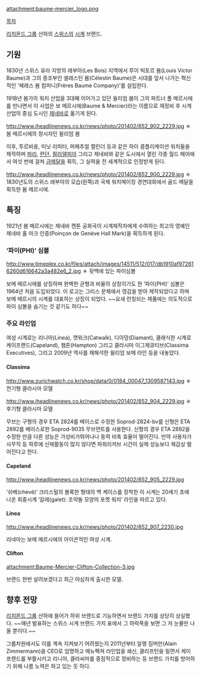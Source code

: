 attachment:baume-mercier_logo.png

[[목차]]

[[리치몬드 그룹]] 산하의 [[스위스]]의 [[시계]] 브랜드.

== 기원 ==
1830년 스위스 유라 지방의 레부아(Les Bois) 지역에서 루이 빅토르 봄(Louis Victor Baume)과 그의 증조부인 셀레스틴 봄(Célestin Baume)은 시대를 앞서 나가는 혁신적인 '페레스 봄 컴퍼니(Frères Baume Company)'를 설립한다.

1918년 봄가의 워치 산업을 3대째 이어가고 있던 윌리엄 봄이 그의 파트너 폴 메르시에를 만나면서 이 사업은 보 메르시에(Baume & Mercier)라는 이름으로 재정비 후 시계 산업의 중심 도시인 [[제네바]]로 옮기게 된다.

http://www.iheadlinenews.co.kr/news/photo/201402/852_902_2229.jpg
＊ 봄 메르시에의 창시자인 윌리엄 봄

이후, 투르비옹, 미닛 리피터, 퍼페추얼 캘린더 등과 같은 하이 콤플리케이션 워치들을 제작하며 [[파리]], [[런던]], [[필라델피아]] 그리고 제네바와 같은 도시에서 열린 각종 월드 페어에서 여섯 번에 걸쳐 [[금메달]]을 획득, 그 실력을 전 세계적으로 인정받게 된다. 

http://www.iheadlinenews.co.kr/news/photo/201402/852_900_2229.jpg
＊ 1830년도의 스위스 레부아의 모습(왼쪽)과 국제 워치메이킹 경연대회에서 골드 메달을 획득한 봄 메르시에.

== 특징 ==
1921년 봄 메르시에는 제네바 켄톤 공화국이 시계제작자에게 수여하는 최고의 영예인 제네바 홀 마크 인증(Poinçon de Genève Hall Mark)을 획득하게 된다. 

=== ‘파이(PHI)’ 심볼 ===
http://www.timeplex.co.kr/files/attach/images/14511/512/017/db1910af972616260d616642a3a482e6_2.jpg
＊ 뒷백에 있는 파이심볼

보메 메르시에를 상징하며 완벽한 균형과 비율의 상징이기도 한 ‘파이(PHI)’ 심볼은 1964년 처음 도입되었다. 이 로고는 그리스 문체에서 영감을 받아 제작되었다고 하며 보메 메르시의 시계를 대표하는 상징이 되었다. ~~요새 런칭되는 제품에는 의도적으로 파이 심볼을 숨기는 것 같기도 하다~~

=== 주요 라인업 ===
여성 시계로는 리니아(Linea), 캣워크(Catwalk), 디아망(Diamant), 클래식한 시계로 케이프랜드(Capeland), 햄튼(Hampton) 그리고 클라시마 이그제큐티브(Classima Executives), 그리고 2009년 역사를 재해석한 윌리엄 보메 라인 등을 내놓았다.

==== Classima ====
http://www.zurichwatch.co.kr/shop/data/0/0184_00047_1309587143.jpg
＊전기형 클라시마 모델

http://www.iheadlinenews.co.kr/news/photo/201402/852_904_2229.jpg
＊후기형 클라시마 모델

무브는 구형의 경우 ETA 2824를 베이스로 수정한 Soprod-2824-bv를 신형은 ETA 2892를 베이스로한 Soprod-9035 무브먼트를 사용한다. 신형의 경우 ETA 2892을 수정한 만큼 다른 성능은 가성비가뛰어나나 동력 비축 효율이 떨어진다. 만약 사용자가 사무직 등 하루에 신체활동이 많지 않다면 파워리저브 시간이 실제 성능보다 체감상 떨어진다고 한다.

==== Capeland ====
http://www.iheadlinenews.co.kr/news/photo/201402/852_905_2229.jpg

‘쉬베(chevé)’ 크리스털의 볼록한 형태의 백 케이스를 장착한 이 시계는 20세기 초에 나온 회중시계 ‘갈레(galet): 조약돌 모양의 포켓 워치’ 라인을 따르고 있다.


==== Linea ====
http://www.iheadlinenews.co.kr/news/photo/201402/852_907_2230.jpg

리네아는 보메 메르시에의 아이콘적인 여성 시계.

==== Clifton ====
attachment:Baume-Mercier-Clifton-Collection-3.jpg

브랜드 한번 살려보겠다고 최근 야심차게 출시한 모델.

== 향후 전망 ==
[[리치몬드 그룹]] 산하에 들어가 하위 브랜드로 기능하면서 브랜드 가치를 상당히 상실했다.
~~매년 발표하는 스위스 시계 브랜드 가치 표에서 그 하락폭을 보면 그 저 눈물만 나올 뿐이다.~~

그룹차원에서도 이를 계속 지켜보기 어려웠는지 2011년부터 알랭 짐머만(Alain Zimmermann)을 CEO로 임명하고 메뉴팩쳐 라인업을 쇄신, 클리프턴을 밀면서 케이프랜드를 부활시키고 리니아, 클라씨마를 중점적으로 정비하는 등 브랜드 가치를 방어하기 위해 나름 노력은 하고 있는 듯 하다.

